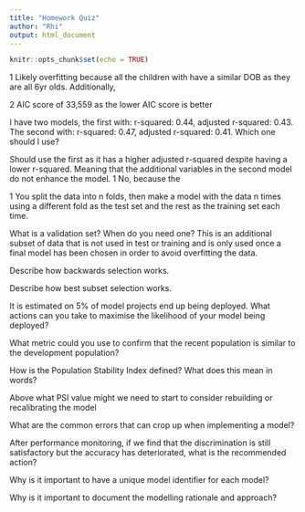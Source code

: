 ```yaml
---
title: "Homework Quiz"
author: "Rhi"
output: html_document
---
```


```r
knitr::opts_chunk$set(echo = TRUE)
```
1
  Likely overfitting because all the children with have a similar DOB as they are all 6yr olds. Additionally, 

2
  AIC score of 33,559 as the lower AIC score is better

I have two models, the first with: r-squared: 0.44, adjusted r-squared: 0.43. The second with: r-squared: 0.47, adjusted r-squared: 0.41. Which one should I use?

  Should use the first as it has a higher adjusted r-squared despite having a lower r-squared. Meaning that the additional variables in the second model do not enhance the model.
1  No, because the 


1
  You split the data into n folds, then make a model with the data n times using a different fold as the test set and the rest as the training set each time. 

What is a validation set? When do you need one?
  This is an additional subset of data that is not used in test or training and is only used once a final model has been chosen in order to avoid overfitting the data.

Describe how backwards selection works.


Describe how best subset selection works.

It is estimated on 5% of model projects end up being deployed. What actions can you take to maximise the likelihood of your model being deployed?

What metric could you use to confirm that the recent population is similar to the development population?

How is the Population Stability Index defined? What does this mean in words?

Above what PSI value might we need to start to consider rebuilding or recalibrating the model

What are the common errors that can crop up when implementing a model?

After performance monitoring, if we find that the discrimination is still satisfactory but the accuracy has deteriorated, what is the recommended action?

Why is it important to have a unique model identifier for each model?

Why is it important to document the modelling rationale and approach?
```r

```


